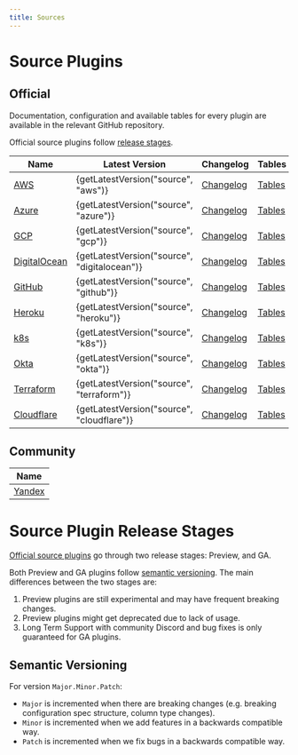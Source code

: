 ```yaml
---
title: Sources
---
```



# Source Plugins

## Official

Documentation, configuration and available tables for every plugin are available in the relevant GitHub repository.

Official source plugins follow [release stages](source-plugin-release-stages).

| **Name**              | Latest Version | Changelog                           | Tables | Stage |
|-----------------------|----------------|-------------------------------------|--------|-------|
| [AWS][aws] | {getLatestVersion("source", "aws")}         | [Changelog][AWS-Changelog]          | [Tables][AWS-Tables]           | GA |
| [Azure][azure] | {getLatestVersion("source", "azure")}         | [Changelog][Azure-Changelog]        | [Tables][Azure-Tables]         | GA |
| [GCP][gcp] | {getLatestVersion("source", "gcp")}         | [Changelog][GCP-Changelog]          | [Tables][GCP-Tables]           | GA |
| [DigitalOcean][digitalocean] | {getLatestVersion("source", "digitalocean")}         | [Changelog][DigitalOcean-Changelog] | [Tables][DigitalOcean-Tables]  | GA |
| [GitHub][github] | {getLatestVersion("source", "github")}         | [Changelog][GitHub-Changelog]       | [Tables][GitHub-Tables]        | GA |
| [Heroku][heroku] | {getLatestVersion("source", "heroku")}         | [Changelog][Heroku-Changelog]       | [Tables][Heroku-Tables]        | Preview |
| [k8s][k8s] | {getLatestVersion("source", "k8s")}         | [Changelog][k8s-Changelog]          | [Tables][k8s-Tables]           | Preview |
| [Okta][okta] | {getLatestVersion("source", "okta")}        | [Changelog][Okta-Changelog]         | [Tables][Okta-Tables]          | Preview |
| [Terraform][terraform] | {getLatestVersion("source", "terraform")}         | [Changelog][Terraform-Changelog]    | [Tables][Terraform-Tables]     | Preview |
| [Cloudflare][cloudflare] | {getLatestVersion("source", "cloudflare")}         | [Changelog][Cloudflare-Changelog]   | [Tables][Cloudflare-Tables]    | Preview |

## Community

| **Name**                                                     |
|--------------------------------------------------------------|
| [Yandex](https://github.com/yandex-cloud/cq-provider-yandex) |

# Source Plugin Release Stages

[Official source plugins](sources) go through two release stages: Preview, and GA.

Both Preview and GA plugins follow [semantic versioning](#semantic-versioning).
The main differences between the two stages are:

1. Preview plugins are still experimental and may have frequent breaking changes.
2. Preview plugins might get deprecated due to lack of usage.
3. Long Term Support with community Discord and bug fixes is only guaranteed for GA plugins.

## Semantic Versioning

For version `Major.Minor.Patch`:

- `Major` is incremented when there are breaking changes (e.g. breaking configuration spec structure, column type changes).
- `Minor` is incremented when we add features in a backwards compatible way.
- `Patch` is incremented when we fix bugs in a backwards compatible way.

[aws]: ./aws/overview
[gcp]: ./gcp/overview
[azure]: ./azure/overview
[digitalocean]: ./digitalocean/overview
[github]: ./github/overview
[heroku]: ./heroku/overview
[k8s]: ./k8s/overview
[okta]: ./okta/overview
[terraform]: ./terraform/overview
[cloudflare]: ./cloudflare/overview
[AWS-Changelog]: https://github.com/cloudquery/cloudquery/blob/main/plugins/source/aws/CHANGELOG.md
[Azure-Changelog]: https://github.com/cloudquery/cloudquery/blob/main/plugins/source/azure/CHANGELOG.md
[GCP-Changelog]: https://github.com/cloudquery/cloudquery/blob/main/plugins/source/gcp/CHANGELOG.md
[DigitalOcean-Changelog]: https://github.com/cloudquery/cloudquery/blob/main/plugins/source/digitalocean/CHANGELOG.md
[GitHub-Changelog]: https://github.com/cloudquery/cloudquery/blob/main/plugins/source/github/CHANGELOG.md
[Heroku-Changelog]: https://github.com/cloudquery/cloudquery/blob/main/plugins/source/heroku/CHANGELOG.md
[k8s-Changelog]: https://github.com/cloudquery/cloudquery/blob/main/plugins/source/k8s/CHANGELOG.md
[Okta-Changelog]: https://github.com/cloudquery/cloudquery/blob/main/plugins/source/okta/CHANGELOG.md
[Terraform-Changelog]: https://github.com/cloudquery/cloudquery/blob/main/plugins/source/terraform/CHANGELOG.md
[Cloudflare-Changelog]: https://github.com/cloudquery/cloudquery/blob/main/plugins/source/cloudflare/CHANGELOG.md
[AWS-Tables]: https://github.com/cloudquery/cloudquery/blob/main/plugins/source/aws/docs/tables/README.md
[Azure-Tables]: https://github.com/cloudquery/cloudquery/blob/main/plugins/source/azure/docs/tables/README.md
[GCP-Tables]: https://github.com/cloudquery/cloudquery/blob/main/plugins/source/gcp/docs/tables/README.md
[DigitalOcean-Tables]: https://github.com/cloudquery/cloudquery/blob/main/plugins/source/digitalocean/docs/tables/README.md
[GitHub-Tables]: https://github.com/cloudquery/cloudquery/blob/main/plugins/source/github/docs/tables/README.md
[Heroku-Tables]: https://github.com/cloudquery/cloudquery/blob/main/plugins/source/heroku/docs/tables/README.md
[k8s-Tables]: https://github.com/cloudquery/cloudquery/blob/main/plugins/source/k8s/docs/tables/README.md
[Okta-Tables]: https://github.com/cloudquery/cloudquery/blob/main/plugins/source/okta/docs/tables/README.md
[Terraform-Tables]: https://github.com/cloudquery/cloudquery/blob/main/plugins/source/terraform/docs/tables/README.md
[Cloudflare-Tables]: https://github.com/cloudquery/cloudquery/blob/main/plugins/source/cloudflare/docs/tables/README.md
